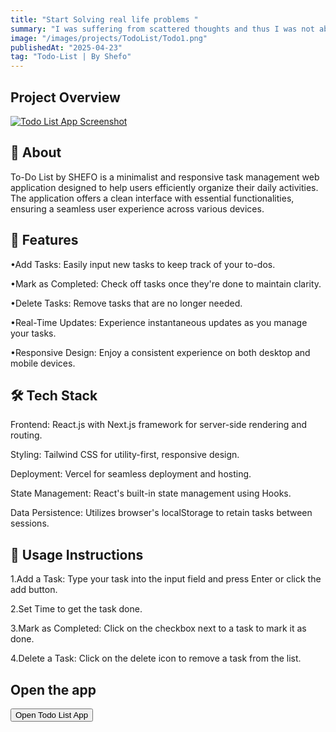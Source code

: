 ```yaml
---
title: "Start Solving real life problems "
summary: "I was suffering from scattered thoughts and thus I was not able to do all the tasks required of me, so I built a Todo-list App so that I could write down all the tasks and do them one after the other and I could give each task a specific time in which I would implement each task"
image: "/images/projects/TodoList/Todo1.png"
publishedAt: "2025-04-23"
tag: "Todo-List | By Shefo"
---
```


## Project Overview

<a href="/images/projects/TodoList/Todo1.png" target="_blank" rel="noopener">
  <img className="TodoList-app-image" src="/images/projects/TodoList/Todo1.png" alt="Todo List App Screenshot" />
</a>

## 📝 About

To-Do List by SHEFO is a minimalist and responsive task management web application designed to help users efficiently organize their daily activities. The application offers a clean interface with essential functionalities, ensuring a seamless user experience across various devices.

## 🚀 Features
•Add Tasks: Easily input new tasks to keep track of your to-dos.

•Mark as Completed: Check off tasks once they're done to maintain clarity.

•Delete Tasks: Remove tasks that are no longer needed.

•Real-Time Updates: Experience instantaneous updates as you manage your tasks.

•Responsive Design: Enjoy a consistent experience on both desktop and mobile devices.

## 🛠️ Tech Stack
Frontend: React.js with Next.js framework for server-side rendering and routing.

Styling: Tailwind CSS for utility-first, responsive design.

Deployment: Vercel for seamless deployment and hosting.

State Management: React's built-in state management using Hooks.

Data Persistence: Utilizes browser's localStorage to retain tasks between sessions.

## 📌 Usage Instructions
1.Add a Task: Type your task into the input field and press Enter or click the add button.

2.Set Time to get the task done.

3.Mark as Completed: Click on the checkbox next to a task to mark it as done.

4.Delete a Task: Click on the delete icon to remove a task from the list.

## Open the app

<a href="https://todo-list-by-shefo.vercel.app/" target="_blank" rel="noopener">
  <button className="todo-btn">Open Todo List App</button>
</a>
